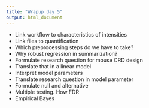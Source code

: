 ```yaml
---
title: "Wrapup day 5"
output: html_document
---
```


- Link workflow to characteristics of intensities
- Link files to quantification
- Which preprocessing steps do we have to take? 
- Why robust regression in summarization? 
- Formulate research question for mouse CRD  design
- Translate that in a linear model
- Interpret model parameters
- Translate research question in model parameter
- Formulate null and alternative
- Multiple testing. How FDR
- Empirical Bayes


